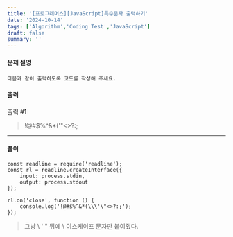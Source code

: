 ```yaml
---
title: '[프로그래머스][JavaScript]특수문자 출력하기'
date: '2024-10-14'
tags: ['Algorithm','Coding Test','JavaScript']
draft: false
summary: ''
---
```

#### 문제 설명
    다음과 같이 출력하도록 코드를 작성해 주세요.
#### 출력
출력 #1

>!@#$%^&*(\'"&lt;&gt;?:;

---
#### 풀이
````
const readline = require('readline');
const rl = readline.createInterface({
    input: process.stdin,
    output: process.stdout
});

rl.on('close', function () {
    console.log('!@#$%^&*(\\\'\"<>?:;');
});

````
> 그냥 \ ' " 뒤에 \ 이스케이프 문자만 붙여줬다.